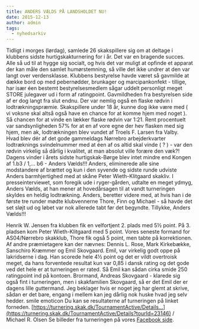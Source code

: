 ```yaml
---
title: ANDERS VÆLDS PÅ LANDSHOLDET NU!
date: 2015-12-13
author: admin
tags:
  - nyhedsarkiv
---
```


Tidligt i morges (lørdag), samlede 26 skakspillere sig om at deltage i klubbens sidste hurtigskakturnering for i år. Det var en bragende succes. Alle så ud til at hygge sig socialt, og hvis det var muligt at opfinde et apparat der kan måle den samlet humørstemning, så ville det ikke undrer at den var langt over verdensklasse. Klubbens bestyrelse havde været så gavmilde at dække bord op med pebernødder, brunkager og marcipankonfekt - tillige, har især éen bestemt bestyrelsesmedlem sågar uddelt personligt meget STORE julegaver ud i form af ratingpoint. Gavmildheden fra bestyrelsen side af er dog langt fra slut endnu. Der var nemlig også en flaske rødvin i lodtrækningspræmie. Skakspillere under 18 år, kunne dog ikke være med ( vi voksne skal altså også have en chance for at komme hjem med noget ). Så chancen for at vinde en lækker flaske rødvin var 1:21. Rent procentuelt var sandsynligheden 57% for at en af vore egne der hev flasken med sig hjem, men ak, lodtrækningen blev vundet af Troels F. Larsen fra Valby. Hvad blev dér af det gode gammeldags Nørrebro arbejderkvarter lodtræknings svindelnummer med at éen af os altid skal vinde ( ? ) - var den rødvin virkelig så dårlig i kvalitet, at man absolut ville forære den væk?! Dagens vinder i årets sidste hurtigskak-Børge blev intet mindre end Kongen af 1.b3 / 1,... b6 - Anders Vælds!!! Anders, eliminerede alle sine modstandere af brættet og kun i den syvende og sidste runde udviste Anders barmhjertighed med at skåne Peter Wieth-Klitgaard skakliv. I presseinterviewet, som foregik ude i ryger-gården, udtalte en meget ydmyg, Anders Vælds, at han mener at hovedårsagen til at vandt turneringen skyldes en heldig lodtrækning. Anders, beretter videre med, at hvis han i de første tre runder mødte klubvennerne Thore, Finn og Michael - så havde det set sløjt ud og løbet var nok allerede tabt før det begyndte. Tillykke, Anders Vælds!!!

Henrik W. Jensen fra klubben fik en velfortjent 2. plads med 5½ point. På 3. pladsen kom Peter Wieth-Klitgaard med 5 point. Vores seneste formand for AS04/Nørrebro skakklub, Thore fik også 5 point, men tabte på korrektionen. Af andre præmietagere kan der nævnes: Dennis L. Rose, Mark Kirkebække, Sanschiro Kræmmer og Emil Skovgaard. Emil, var virkelig godt oppe på lakridserne i dag. Han scorede hele 4½ point og det er vildt overtroisk meget, da hans forventede resultat kun var 0,85 i dansk rating og det gode ved det hele er at turneringen er rated. Så Emil kan sådan cirka smide 250 ratingpoint ind på kontoen. Brormand, Andreas Skovgaard - klarede sig også fint i turneringen, men i skakfamilien Skovgaard, så er det Emil der er dagens lille guttermand. Jeg beklager hvis er noget jeg har glemt at skrive, sådan er det bare, engang i mellem kan jeg dårlig nok huske hvad jeg selv hedder. smile emoticon Du kan se resultaterne af turneringen på linket forneden. [https://turnering.skak.dk/TournamentActive/Details…](https://turnering.skak.dk/TournamentActive/Details?tourId=23146) / Michael R. Olsen Se billeder fra turneringen på vores [Facebook side](https://www.facebook.com/NorrebroSkakklub/posts/1248528865173086).
